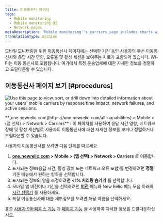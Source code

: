 ```yaml
---
title: 이동통신사 페이지
tags:
  - Mobile monitoring
  - Mobile monitoring UI
  - Network pages
metaDescription: 'Mobile monitoring''s carriers page includes charts with your mobile carriers and their response time impact, network failure rate, and active users.'
translationType: machine
---
```



모바일 모니터링을 위한 이동통신사 페이지에는 선택한 기간 동안 사용자의 무선 이동통신사와 응답 시간 영향, 오류율 및 활성 세션을 보여주는 차트가 포함되어 있습니다. Wi-Fi는 이동 통신사로 포함됩니다. 여기에서 특정 운송업체에 대한 자세한 정보를 정렬하고 드릴다운할 수 있습니다.

## 이동통신사 페이지 보기 [#procedures]

<img
  title="Mobile carriers"
  alt="Use this page to view, sort, or drill down into detailed information about your users' mobile carriers by response time impact, network failures, and active sessions."
  src={carriers}
/>

<figcaption>
  **[one.newrelic.com](https://one.newrelic.com/all-capabilities) > Mobile > (앱 선택) > Network > Carriers** : 이 페이지를 사용하여 응답 시간 영향, 네트워크 장애 및 활성 세션별로 사용자의 이동통신사에 대한 자세한 정보를 보거나 정렬하거나 드릴다운할 수 있습니다.
</figcaption>

사용자의 이동통신사를 보려면 다음 단계를 따르세요.

1. **[one.newrelic.com](https://one.newrelic.com/all-capabilities) > Mobile > (앱 선택) > Network > Carriers** 로 이동합니다.
2. 표시되는 정보(응답 시간, 활성 장치 또는 네트워크 오류 포함)를 변경하려면 **정렬** 기준 메뉴에서 원하는 항목을 선택합니다.
3. 표시되는 정보의 양을 조정하려면 **&lt;1% 처리량 숨기기** 를 선택합니다.
4. 모바일 앱 버전이나 기간을 선택하려면 [**버전**](/docs/mobile-apps/versions) 메뉴와 New Relic 메뉴 모음 아래의 [시간 선택기](/docs/site/timepicker-setting-time-periods-to-view-data) 를 사용하세요.
5. 특정 이동통신사에 대한 세부정보를 보려면 해당 이름을 선택하세요.

표준 [사용자 인터페이스 기능](/docs/accounts-partnerships/education/getting-started-new-relic/new-relic-user-interface) 과 [페이지 기능](/docs/accounts-partnerships/education/getting-started-new-relic/standard-dashboard-features) 을 사용하여 자세한 정보를 드릴다운하십시오.
